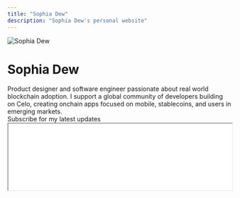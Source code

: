 ```yaml
---
title: "Sophia Dew"
description: "Sophia Dew's personal website"
---
```


<div style={{ 
  display: 'flex', 
  flexDirection: 'column',
  alignItems: 'center',
  marginBottom: '2rem'
}}>
  <img 
    src="/img/pfp.png" 
    alt="Sophia Dew" 
    style={{
      width: '200px',
      height: '200px',
      borderRadius: '50%',
      marginBottom: '1rem'
    }}
  />
  <h1 style={{ margin: 0 }}>Sophia Dew</h1>

  <div style={{ marginTop: '2rem', maxWidth: '600px', textAlign: 'center' }}>
    Product designer and software engineer passionate about real world blockchain adoption. I support a global community of developers building on Celo, creating onchain apps focused on mobile, stablecoins, and users in emerging markets.
  </div>

  <div style={{ marginTop: '1rem' }}>
    Subscribe for my latest updates
  </div>

 
  <div style={{ marginTop: '1rem', width: '100%', maxWidth: '400px' }}>
    <iframe
      src={"https://sophiadew.substack.com/embed"}
      width="100%"
      height={120}
      style={{
        background: "white",
        border: 'none'
      }}
      scrolling={"no"}
    />
  </div>
</div>



